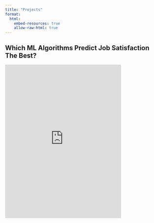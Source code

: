 ```yaml
---
title: "Projects"
format:
  html:
    embed-resources: true
    allow-raw-html: true
---
```


## Which ML Algorithms Predict Job Satisfaction The Best?
<iframe scrolling="no" src="https://sijan14.github.io/sijan_portfolio/plotly_graph.html" style="border: 0; width: 75%; height: 500px;">
</iframe>








